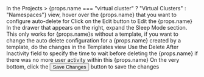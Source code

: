 
<Flow id="sleep-automatic-ui">
  <Step>
    In the <NavStep>Projects > {props.name === "virtual cluster" ? "Virtual Clusters" : "Namespaces"}</NavStep> view, hover over the {props.name} that you want to configure auto-delete for
  </Step>
  <Step>
    Click on the <Label>Edit</Label> button to <Label>Edit</Label> the {props.name}
  </Step>
  <Step>
    In the drawer that appears on the right, expand the <Expander>Sleep Mode</Expander> section. This only works for {props.name}s without a template, if you want to change the auto delete configuration for a {props.name} created by a template,  do the changes in the Templates view
  </Step>
  <Step>
    Use the <Label>Delete After Inactivity</Label> field to specify the time to wait before deleting the {props.name} if there was no more user activity within this {props.name}
  </Step>
  <Step>
    On the very bottom, click the <Button>Save Changes</Button> button to save the changes
  </Step>
</Flow>